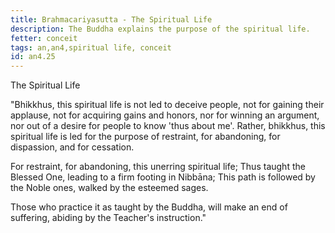 ```yaml
---
title: Brahmacariyasutta - The Spiritual Life
description: The Buddha explains the purpose of the spiritual life.
fetter: conceit
tags: an,an4,spiritual life, conceit
id: an4.25
---
```


The Spiritual Life

"Bhikkhus, this spiritual life is not led to deceive people, not for gaining their applause, not for acquiring gains and honors, nor for winning an argument, nor out of a desire for people to know 'thus about me'. Rather, bhikkhus, this spiritual life is led for the purpose of restraint, for abandoning, for dispassion, and for cessation.

For restraint, for abandoning,
this unerring spiritual life;
Thus taught the Blessed One,
leading to a firm footing in Nibbāna;
This path is followed by the Noble ones,
walked by the esteemed sages.

Those who practice it as taught by the Buddha,
will make an end of suffering,
abiding by the Teacher's instruction."
